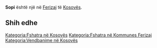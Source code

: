 {{Fshat në 
 | Emri                = Sopi
 | EmriAlt                = 
 | NAME_SHORT_FORM=      
 | NAME_GENERIC=      
 | NAME_SORT_NAME_RO=      SOPI
 | FULL_NAME_RO = Sopi
 | FULL_NAME_ND_RO=Sopi
 | SORT_NAME_RG=SOPI
 | FULL_NAME_RG=Sopi
 | FULL_NAME_ND_RG=Sopi
 | SRP_NAME_SHORT_FORM=      
 | SRP_NAME_GENERIC=      
 | SRP_NAME_SORT_NAME_RO=      
 | SRP_FULL_NAME_RO = 
 | SRP_FULL_NAME_ND_RO=
 | SRP_SORT_NAME_RG=
 | SRP_FULL_NAME_RG=
 | SRP_FULL_NAME_ND_RG=
 | Emri (Rasa dhanore) = 
 | Figura              = 
 | Shteti              = Kosovo
 | Komuna              = Ferizaj
 | Kodi postar         = 
 | Sipërfaqja          = 

 | Popullsia           = 

 | Regj. i popullsisë  = 
 | Dend. e popullsisë  = 
 | Faqja zyrtare       = 
 <!--- Koordinatat ----> 
 | Gjerësia            = 42.336389
 | Gjatësia            = 20.844167
 | Lartësia            = 
}}
'''Sopi''' është një [[]] në [[Ferizaj]] të [[Kosovës]].

<!-- == Gjeografia == -->
<!-- == Historia == -->
<!-- == Demografia == -->
== Shih edhe ==
{{Komuna Ferizaj}}
{{Kosovo-Administrata-Cung}}

[[Kategoria:Fshatra në Kosovës]]
[[Kategoria:Fshatra në Kommunes Ferizaj]]
[[Kategoria:Vendbanime në Kosovës]]